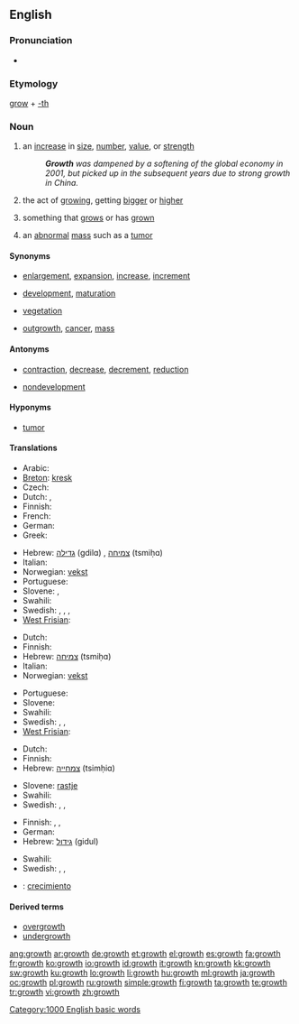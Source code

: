 ==English==
{{wikipedia}}

===Pronunciation===
* {{audio|en-us-growth.ogg|Audio (US)}}
*: {{rhymes|əʊθ}}

===Etymology===
[[grow]] + [[-th]]

===Noun===
{{en-noun}}

# an [[increase]] in [[size]], [[number]], [[value]], or [[strength]]
#: '''''Growth''' was dampened by a softening of the global economy in 2001, but picked up in the subsequent years due to strong growth in China.''
# {{biology}} the act of [[growing]], getting [[bigger]] or [[higher]]
# {{biology}} something that [[grow]]s or has [[grown]]
# {{pathology}} an [[abnormal]] [[mass]] such as a [[tumor]]

====Synonyms====
* {{sense|increase in size}} [[enlargement]], [[expansion]], [[increase]], [[increment]]
* {{sense|act of growing}} [[development]], [[maturation]]
* {{sense|something that grows or has grown}} [[vegetation]]
* {{sense|pathology: abnormal mass such as a tumor}} [[outgrowth]], [[cancer]], [[mass]]

====Antonyms====
* {{sense|increase in size}} [[contraction]], [[decrease]], [[decrement]], [[reduction]]
* {{sense|act of growing}} [[nondevelopment]]

====Hyponyms====
* {{sense|pathology: abnormal mass such as a tumor}} [[tumor]]

====Translations====
{{trans-top|increase in size}}
* Arabic: {{t|ar|تنمية|f|tr=tanmiyya(t)}}
* [[Breton]]: [[kresk]]
* Czech: {{t+|cs|růst|m}}
* Dutch: {{t+|nl|groei}}, {{t+|nl|toename}}
* Finnish: {{t+|fi|kasvu}}
* French: {{t+|fr|croissance|f}}
* German: {{t+|de|Wachstum|n}}
* Greek: {{t+|el|ανάπτυξη|f|tr=anáptyxi}}
{{trans-mid}}
* Hebrew: [[גדילה]] (gdilɑ) {{f}}, [[צמיחה]] (tsmiḥɑ) {{f}}
* Italian: {{t-|it|crescita|f}}
* Norwegian: [[vekst]] {{m}}
* Portuguese: {{t+|pt|acréscimo|m}}
* Slovene: {{t+|sl|rast|f}}, {{t-|sl|porast|f}}
* Swahili: {{t+|sw|ukuaji|xs=Swahili}}
* Swedish: {{t|sv|stigande|n}}, {{t|sv|tilltagande|n}}, {{t|sv|tillväxt|c}}, {{t|sv|utvidgning|c}}
* [[West Frisian]]: {{t-|fy|groei|c|xs=West Frisian}} {{t|fy|oanwaaks|c|xs=West Frisian}}
{{trans-bottom}}

{{trans-top|act of growing}}
* Dutch: {{t+|nl|groei}}
* Finnish: {{t+|fi|kasvu}}
* Hebrew: [[צמיחה]] (tsmiḥɑ) {{f}}
* Italian: {{t-|it|crescita|f}}
* Norwegian: [[vekst]]
{{trans-mid}}
* Portuguese: {{t+|pt|crescimento|m}}
* Slovene: {{t+|sl|rast|f}}
* Swahili: {{t+|sw|ukuaji|xs=Swahili}}
* Swedish: {{t+|sv|tillväxt|c}}, {{t+|sv|växt|c}}, {{t+|sv|utveckling|c}}
* [[West Frisian]]: {{t-|fy|groei|c|xs=West Frisian}} {{t|fy|oanwaaks|c|xs=West Frisian}}
{{trans-bottom}}

{{trans-top|something that grows or has grown}}
* Dutch: {{t+|nl|groei}}
* Finnish: {{t+|fi|kasvu}}
* Hebrew: [[צמחייה]] (tsimḥiɑ) {{f}}
{{trans-mid}}
* Slovene: [[rastje]] {{n}}
* Swahili: {{t+|sw|ukuaji|xs=Swahili}}
* Swedish: {{t+|sv|vegetation|c}}, {{t+|sv|växt|c}}, {{t+|sv|växtlighet|c}}
{{trans-bottom}}

{{trans-top|pathology: abnormal mass such as a tumor}}
* Finnish: {{t+|fi|kasvain}}, {{t-|fi|kasvannainen}}, {{t+|fi|pesäke}}
* German: {{t+|de|Geschwulst|f}}
* Hebrew: [[גידול]] (gidul) {{m}}
{{trans-mid}}
* Swahili: {{t+|sw|ukuaji|xs=Swahili}}
* Swedish: {{t|sv|svulst|c}}, {{t|sv|växt|c}}, {{t|sv|utväxt|c}}
{{trans-bottom}}

{{checktrans}}
* {{ttbc|Spanish}}: [[crecimiento]]

====Derived terms====
* [[overgrowth]]
* [[undergrowth]]

[[Category:1000 English basic words]]

[[ang:growth]]
[[ar:growth]]
[[de:growth]]
[[et:growth]]
[[el:growth]]
[[es:growth]]
[[fa:growth]]
[[fr:growth]]
[[ko:growth]]
[[io:growth]]
[[id:growth]]
[[it:growth]]
[[kn:growth]]
[[kk:growth]]
[[sw:growth]]
[[ku:growth]]
[[lo:growth]]
[[li:growth]]
[[hu:growth]]
[[ml:growth]]
[[ja:growth]]
[[oc:growth]]
[[pl:growth]]
[[ru:growth]]
[[simple:growth]]
[[fi:growth]]
[[ta:growth]]
[[te:growth]]
[[tr:growth]]
[[vi:growth]]
[[zh:growth]]